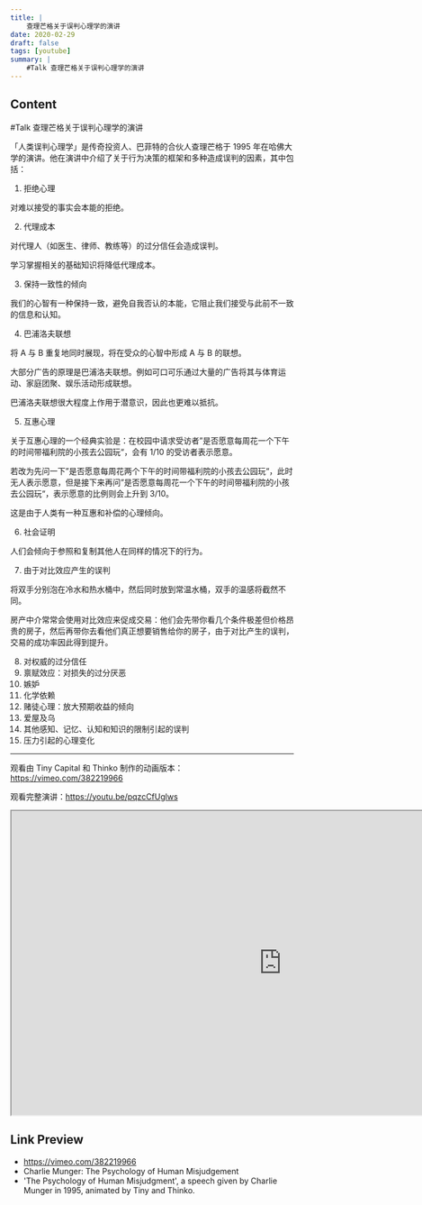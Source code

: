 ```yaml
---
title: |
    查理芒格关于误判心理学的演讲
date: 2020-02-29
draft: false
tags: [youtube]
summary: |
    #Talk 查理芒格关于误判心理学的演讲
---
```


## Content

#Talk 查理芒格关于误判心理学的演讲

「人类误判心理学」是传奇投资人、巴菲特的合伙人查理芒格于 1995 年在哈佛大学的演讲。他在演讲中介绍了关于行为决策的框架和多种造成误判的因素，其中包括：

1. 拒绝心理

对难以接受的事实会本能的拒绝。

2. 代理成本

对代理人（如医生、律师、教练等）的过分信任会造成误判。

学习掌握相关的基础知识将降低代理成本。

3. 保持一致性的倾向

我们的心智有一种保持一致，避免自我否认的本能，它阻止我们接受与此前不一致的信息和认知。

4. 巴浦洛夫联想

将 A 与 B 重复地同时展现，将在受众的心智中形成 A 与 B 的联想。

大部分广告的原理是巴浦洛夫联想。例如可口可乐通过大量的广告将其与体育运动、家庭团聚、娱乐活动形成联想。

巴浦洛夫联想很大程度上作用于潜意识，因此也更难以抵抗。

5. 互惠心理

关于互惠心理的一个经典实验是：在校园中请求受访者”是否愿意每周花一个下午的时间带福利院的小孩去公园玩“，会有 1/10 的受访者表示愿意。

若改为先问一下”是否愿意每周花两个下午的时间带福利院的小孩去公园玩“，此时无人表示愿意，但是接下来再问”是否愿意每周花一个下午的时间带福利院的小孩去公园玩“，表示愿意的比例则会上升到 3/10。

这是由于人类有一种互惠和补偿的心理倾向。

6. 社会证明

人们会倾向于参照和复制其他人在同样的情况下的行为。

7. 由于对比效应产生的误判

将双手分别泡在冷水和热水桶中，然后同时放到常温水桶，双手的温感将截然不同。

房产中介常常会使用对比效应来促成交易：他们会先带你看几个条件极差但价格昂贵的房子，然后再带你去看他们真正想要销售给你的房子，由于对比产生的误判，交易的成功率因此得到提升。

8. 对权威的过分信任
9. 禀赋效应：对损失的过分厌恶
10. 嫉妒
11. 化学依赖
12. 赌徒心理：放大预期收益的倾向
13. 爱屋及乌
14. 其他感知、记忆、认知和知识的限制引起的误判
15. 压力引起的心理变化

----

观看由 Tiny Capital 和 Thinko 制作的动画版本：https://vimeo.com/382219966

观看完整演讲：https://youtu.be/pqzcCfUglws


<iframe
    width="960"
    height="540"
    src="https://player.vimeo.com/video/382219966?h=1c12a27b31"
    title="Charlie Munger: The Psychology of Human Misjudgement"
    allow="accelerometer; autoplay; clipboard-write; encrypted-media; gyroscope; picture-in-picture; web-share"
    allowFullscreen
    >
</iframe>

## Link Preview

- https://vimeo.com/382219966
- Charlie Munger: The Psychology of Human Misjudgement
- 'The Psychology of Human Misjudgment', a speech given by Charlie Munger in 1995, animated by Tiny and Thinko.
